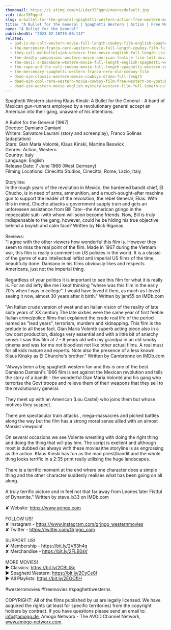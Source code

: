 ```yaml
---
thumbnail: https://i.ytimg.com/vi/Ldar33FqgnU/maxresdefault.jpg
vid: Ldar33FqgnU
slug: a-bullet-for-the-general-spaghetti-western-action-free-western-movie
title: "A Bullet for the General | Spaghetti Western | Action | Free Western Movie"
name: "A Bullet for the General"
publishedAt: "2023-02-26T15:00:11Z"
related:
  - god-is-my-colt-western-movie-full-length-cowboy-film-english-spaghetti-italo-western
  - the-mercenary-franco-nero-western-movie-full-length-cowboy-film-full-movie
  - they-call-me-hallelujah-western-free-movie-english-full-length-italian-western-feature-film
  - the-deadly-companions-western-movie-american-feature-film-full-movie-english-free-films
  - the-devil-s-backbone-western-movie-full-length-english-spaghetti-western-cowboyfilm-watchfree
  - the-rope-and-the-colt-cowboy-movie-full-length-spaghetti-western-english-free-full-westerns
  - the-mercenary-spaghetti-western-franco-nero-old-cowboy-film
  - dead-aim-classic-western-movie-cowboys-drama-full-length
  - dead-aim-cool-rare-western-movie-cowboy-film-free-western-on-youtube-english
  - dead-aim-western-movie-english-mystery-western-film-full-length-cult-movie-thriller
---
```


Spaghetti Western starring Klaus Kinski: A Bullet for the General - A band of Mexican gun-runners employed by a revolutionary general accept an American into their gang, unaware of his intentions.<br />
<br />
A Bullet for the General (1967)<br />
Director: Damiano Damiani<br />
Writers: Salvatore Laurani (story and screenplay), Franco Solinas (adaptation)<br />
Stars: Gian Maria Volontè, Klaus Kinski, Martine Beswick<br />
Genres: Action, Western<br />
Country: Italy<br />
Language: English<br />
Release Date: 7 June 1968 (West Germany)<br />
Filming Locations: Cinecittà Studios, Cinecittà, Rome, Lazio, Italy<br />
<br />
Storyline:<br />
In the rough years of the revolution in Mexico, the hardened bandit chief, El Chucho, is in need of arms, ammunition, and a much-sought-after machine gun to support the leader of the revolution, the rebel General, Elías. With this in mind, Chucho attacks a government supply train and gets an unforeseen assistance from Bill Tate--the American gringo in the impeccable suit--with whom will soon become friends. Now, Bill is truly indispensable to the gang, however, could he be hiding his true objective behind a boyish and calm face? Written by Nick Riganas<br />
<br />
Reviews:<br />
"I agree with the other viewers how wonderful this film is. However they seem to miss the real point of the film. Made in 1967 during the Vietnam war, this film is really a comment on US policies in the world. It is a classic of the genre of euro intellectual leftist anti imperial US films of the time, beautifully done. Damiano in his films obviously likes and respects Americans, just not the imperial thing.<br />
<br />
Regardless of your politics it is important to see this film for what it is really is. For an old lefty like me I kept thinking "where was this film in the early 70's when I was in college". I would have loved it then, as much as I loved seeing it now, almost 30 years after it birth." Written by jam55 on IMDb.com<br />
<br />
"An Italian crude version of west and an Italian vision of the reality of late sixty years of XX century The late sixties were the same year of first feeble Italian crime/police films that explained the crude real life of the period named as "lead years", terrorism, murders and kidnapping. This film is the prelude to all these fact. Gian Maria Volontè superb acting piece also in a low cost production, dialogs very essential and with a little bit of anarchy sense. I saw this film at 7 - 8 years old with my grandpa in an old smoky cinema and was for me not bloodiest not like other actual films. A real must for all kids mature and experts. Note also the presence of a less known Klaus Kinsky as El Chuncho's brother." Written by Cambronne on IMDb.com<br />
<br />
"Always been a big spaghetti western fan and this is one of the best. Damiano Damiani's 1966 film is set against the Mexican revolution and tells the story of a bandit - the wonderful Gian Maria Volonté and his gang who terrorise the Govt troops and relieve them of their weapons that they sell to the revolutionary general.<br />
<br />
They meet up with an American (Lou Castel) who joins them but whose motives they suspect.<br />
<br />
There are spectacular train attacks , mega-massacres and piched battles along the way but the film has a strong moral sense allied with an almost Marxist viewpoint.<br />
<br />
On several occasions we see Volente wrestling with doing the right thing and doing the thing that will pay him. The script is exellent and although most is dubbed (as always with these movies)the storyline is as engrossing as the action. Klaus Kinski has fun as the mad priest/bandit and the whole thing looks terrific in a 2:35 print really utilising the huge landscapes.<br />
<br />
There is a terrific moment at the end where one character does a simple thing and the other character suddenly realises what has been going on all along.<br />
<br />
A truly terrific picture and in feel not that far away from Leones'later Fistful of Dynamite." Written by steve_b33 on IMDb.com<br />
<br />
✘ Website: https://www.grjngo.com<br />
<br />
FOLLOW US!<br />
✘ Instagram - https://www.instagram.com/grjngo_westernmovies<br />
✘ Twitter - https://twitter.com/Grjngo_com<br />
<br />
SUPPORT US!<br />
✘ Membership - https://bit.ly/2V63h4q<br />
✘ Merchandise - https://bit.ly/2FLB0sV<br />
<br />
MORE MOVIES! <br />
► Classics: https://bit.ly/2CBLt8c <br />
► Spaghetti Western: https://bit.ly/2CyCe8I <br />
► All Playlists: https://bit.ly/2EOOfIH <br />
<br />
#westernmovies #freemovies #spaghettiwesterns<br />
<br />
COPYRIGHT: All of the films published by us are legally licensed. We have acquired the rights (at least for specific territories) from the copyright holders by contract. If you have questions please send an email to: info@amogo.de, Amogo Networx - The AVOD Channel Network, www.amogo-networx.com.